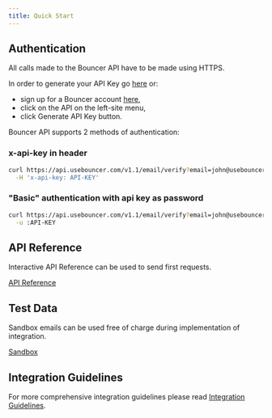 ```yaml
---
title: Quick Start
---
```


## Authentication

All calls made to the Bouncer API have to be made using HTTPS.

In order to generate your API Key go [here](https://app.usebouncer.com/signup) or:

- sign up for a Bouncer account [here](https://app.usebouncer.com/login),
- click on the API on the left-site menu,
- click Generate API Key button.

Bouncer API supports 2 methods of authentication:

### x-api-key in header

```bash
curl https://api.usebouncer.com/v1.1/email/verify?email=john@usebouncer.com \
  -H 'x-api-key: API-KEY'
```

### "Basic" authentication with api key as password

```bash
curl https://api.usebouncer.com/v1.1/email/verify?email=john@usebouncer.com \
  -u :API-KEY
```

## API Reference

Interactive API Reference can be used to send first requests.

[API Reference](/api-reference/real-time/verify-email)

## Test Data

Sandbox emails can be used free of charge during implementation of integration.

[Sandbox](/sandbox)

## Integration Guidelines

For more comprehensive integration guidelines please read [Integration Guidelines](/integration-guidelines).
